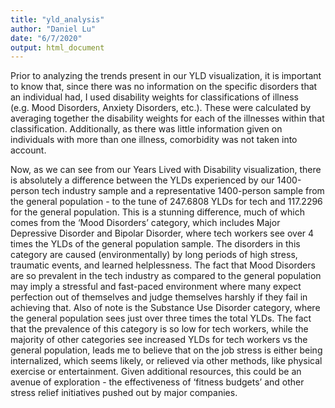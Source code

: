 ```yaml
---
title: "yld_analysis"
author: "Daniel Lu"
date: "6/7/2020"
output: html_document
---
```



Prior to analyzing the trends present in our YLD visualization, it is important to know that, since there was no information on the specific disorders that an individual had, I used disability weights for classifications of illness (e.g. Mood Disorders, Anxiety Disorders, etc.). These were calculated by averaging together the disability weights for each of the illnesses within that classification. Additionally, as there was little information given on individuals with more than one illness, comorbidity was not taken into account. 

Now, as we can see from our Years Lived with Disability visualization, there is absolutely a difference between the YLDs experienced by our 1400-person tech industry sample and a representative 1400-person sample from the general population - to the tune of 247.6808 YLDs for tech and 117.2296 for the general population. This is a stunning difference, much of which comes from the 'Mood Disorders' category, which includes Major Depressive Disorder and Bipolar Disorder, where tech workers see over 4 times the YLDs of the general population sample. The disorders in this category are caused (environmentally) by long periods of high stress, traumatic events, and learned helplessness. The fact that Mood Disorders are so prevalent in the tech industry as compared to the general population may imply a stressful and fast-paced environment where many expect perfection out of themselves and judge themselves harshly if they fail in achieving that. Also of note is the Substance Use Disorder category, where the general population sees just over three times the total YLDs. The fact that the prevalence of this category is so low for tech workers, while the majority of other categories see increased YLDs for tech workers vs the general population, leads me to believe that on the job stress is either being internalized, which seems likely, or relieved via other methods, like physical exercise or entertainment. Given additional resources, this could be an avenue of exploration - the effectiveness of 'fitness budgets' and other stress relief initiatives pushed out by major companies.